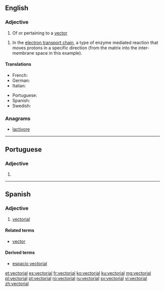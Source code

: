 ==English==

===Adjective===
{{en-adj}}

# {{context|mathematics|lang=en}} Of or pertaining to a [[vector]]

# {{context|biochemistry|lang=en}} In the [[electron transport chain]], a type of enzyme mediated reaction that moves protons in a specific direction (from the matrix into the inter-membrane space in this example).

====Translations====
{{trans-top|of or pertaining to a vector}}
* French: {{t+|fr|vectoriel}}
* German: {{t|de|vektoriell}}
* Italian: {{t|it|vettoriale}}
{{trans-mid}}
* Portuguese: {{t+|pt|vectorial}}
* Spanish: {{t+|es|vectorial}}
* Swedish: {{t|sv|vektoriell}}
{{trans-bottom}}

===Anagrams===
* [[lactivore#English|lactivore]]

----

==Portuguese==

===Adjective===
{{pt-adj|vectoria|l}}

# {{superseded spelling of|vetorial|lang=pt}}

----

==Spanish==

===Adjective===
{{es-adj|pl=vectoriales}}

# {{context|mathematics|lang=es}} [[#English|vectorial]]

====Related terms====
* [[vector]]

====Derived terms====
* [[espacio vectorial]]

[[et:vectorial]]
[[es:vectorial]]
[[fr:vectorial]]
[[ko:vectorial]]
[[ku:vectorial]]
[[mg:vectorial]]
[[pl:vectorial]]
[[pt:vectorial]]
[[ro:vectorial]]
[[ru:vectorial]]
[[sv:vectorial]]
[[vi:vectorial]]
[[zh:vectorial]]